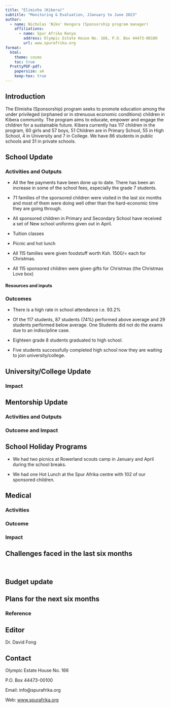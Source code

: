 ```yaml
---
title: "Elimisha (Kibera)"
subtitle: "Monitoring & Evaluation, JJanuary to June 2023"
author:
  - name: Nicholas 'Niko' Kengora (Sponsorship program manager)
    affiliations:
      - name: Spur Afrika Kenya
        address: Olympic Estate House No. 166, P.O. Box 44473-00100
        url: www.spurafrika.org
format:
  html: 
    theme: cosmo
    toc: true
  PrettyPDF-pdf:
    papersize: a4
    keep-tex: true
---
```


```{=tex}
\fancypagestyle{myCoverStyle}{
  \fancyhf{}
  \renewcommand\headrulewidth{0pt}
  \fancyfoot[R]{\thepage}
  \fancyfoot[C]{\em{Cover picture : Catch-up with Adelbert, his father and one of the volunteers during a school visit}}
  \fancyfootoffset{3.5cm}
}
\thispagestyle{myCoverStyle}
% the default style is defined in _extensions/nrennie/PrettyPDF/PrettyPDF.tex
% and then set in _extensions/.../pagestyle.tex
% however, for the very first page we want to describe what is in the cover page
```
## Introduction

The Elimisha (Sponsorship) program seeks to promote education among the under privileged (orphaned or in strenuous economic conditions) children in Kibera community. The program aims to educate, empower and engage the children for a sustainable future. Kibera currently has 117 children in the program, 60 girls and 57 boys, 51 Children are in Primary School, 55 in High School, 4 in University and 7 in College. We have 86 students in public schools and 31 in private schools.

## School Update

### Activities and Outputs

-   All the fee payments have been done up to date. There has been an increase in some of the school fees, especially the grade 7 students.

-   71 families of the sponsored children were visited in the last six months and most of them were doing well other than the hard-economic time they are going through.

-   All sponsored children in Primary and Secondary School have received a set of New school uniforms given out in April.

-   Tuition classes

-   Picnic and hot lunch

-   All 115 families were given foodstuff worth Ksh. 1500/= each for Christmas.

-   All 115 sponsored children were given gifts for Christmas (the Christmas Love box)

#### Resources and inputs

### Outcomes

-   There is a high rate in school attendance i.e. 93.2%

-   Of the 117 students, 87 students (74%) performed above average and 29 students performed below average. One Students did not do the exams due to an indiscipline case.

-   Eighteen grade 8 students graduated to high school.

-   Five students successfully completed high school now they are waiting to join university/college.

## University/College Update

### Impact

## Mentorship Update

### Activities and Outputs

### Outcome and Impact

## School Holiday Programs

-   We had two picnics at Rowerland scouts camp in January and April during the school breaks.

-   We had one Hot Lunch at the Spur Afrika centre with 102 of our sponsored children.

## Medical

### Activities

### Outcome

### Impact

## Challenges faced in the last six months

 

## Budget update

## Plans for the next six months

### **Reference**

## Editor

Dr. David Fong

## Contact

Olympic Estate House No. 166

P.O. Box 44473-00100

Email: info\@spurafrika.org

Web: [www.spurafrika.org](https://www.spurafrika.org)
